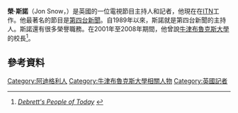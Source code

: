 '''榮·斯諾'''（Jon Snow，{{bd|1947年|9月28日}}）是英國的一位電視節目主持人和記者，他現在在[[ITN|ITN]]工作。他最著名的節目是[[第四台新聞|第四台新聞]]。自1989年以來，斯諾就是第四台新聞的主持人。斯諾還有很多榮譽職務。在2001年至2008年期間，他曾說[[牛津布魯克斯大學|牛津布魯克斯大學]]的校長<ref>[http://www.debretts.com/people-of-today/profile/20688/Jonathan-George-(Jon)-SNOW ''Debrett's People of Today''] {{webarchive|url=https://web.archive.org/web/20160312040721/http://www.debretts.com/people-of-today/profile/20688/Jonathan-George-(Jon)-SNOW |date=2016-03-12 }}</ref>。

==參考資料==
{{reflist}}

{{英国电影学院奖终身成就奖}}

{{DEFAULTSORT:Snow, Jon}}
[[Category:阿迪格利人|Category:阿迪格利人]]
[[Category:牛津布魯克斯大學相關人物|Category:牛津布魯克斯大學相關人物]]
[[Category:英國記者|Category:英國記者]]